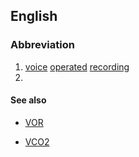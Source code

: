 {{also|vox|VOx}}
==English==

===Abbreviation===
{{head|en|abbreviation}}

# [[voice]] [[operated]] [[recording]]
# {{alternative spelling of|VOx|lang=en}}

====See also====
* [[VOR]]

* [[VCO2]]